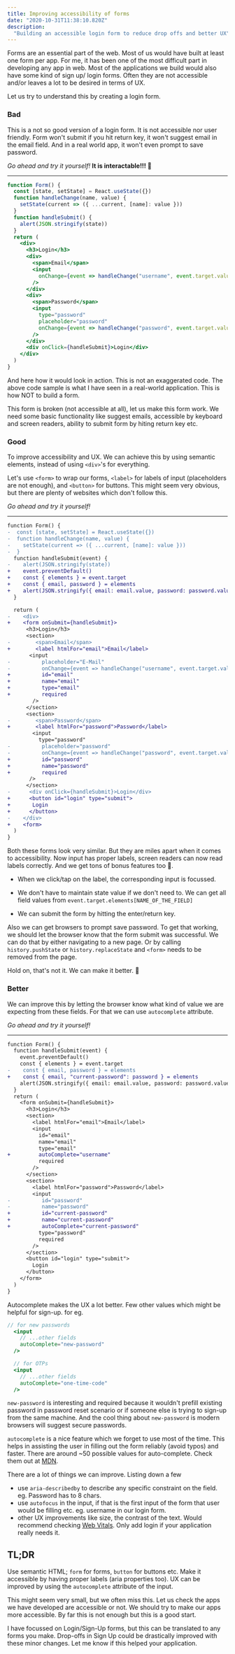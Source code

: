 ```yaml
---
title: Improving accessibility of forms
date: "2020-10-31T11:38:10.820Z"
description:
  "Building an accessible login form to reduce drop offs and better UX"
---
```



Forms are an essential part of the web. Most of us would have built at least one
form per app. For me, it has been one of the most difficult part in developing
any app in web. Most of the applications we build would also have some kind of
sign up/ login forms. Often they are not accessible and/or leaves a lot to be
desired in terms of UX.

Let us try to understand this by creating a login form.

### Bad

This is a not so good version of a login form. It is not accessible nor user
friendly. Form won't submit if you hit return key, it won't suggest email in the
email field. And in a real world app, it won't even prompt to save password.

_Go ahead and try it yourself!_ **It is interactable!!! 🥳**

<BadForm />

---

```jsx
function Form() {
  const [state, setState] = React.useState({})
  function handleChange(name, value) {
    setState(current => ({ ...current, [name]: value }))
  }
  function handleSubmit() {
    alert(JSON.stringify(state))
  }
  return (
    <div>
      <h3>Login</h3>
      <div>
        <span>Email</span>
        <input
          onChange={event => handleChange("username", event.target.value)}
        />
      </div>
      <div>
        <span>Password</span>
        <input
          type="password"
          placeholder="password"
          onChange={event => handleChange("password", event.target.value)}
        />
      </div>
      <div onClick={handleSubmit}>Login</div>
    </div>
  )
}
```

And here how it would look in action. This is not an exaggerated code. The above
code sample is what I have seen in a real-world application. This is how NOT to
build a form.

This form is broken (not accessible at all), let us make this form work. We need
some basic functionality like suggest emails, accessible by keyboard and screen
readers, ability to submit form by hiting return key etc.

### Good

To improve accessibility and UX. We can achieve this by using semantic elements,
instead of using `<div>`'s for everything.

Let's use `<form>` to wrap our forms, `<label>` for labels of input (placeholders
are not enough), and `<button>` for buttons. This might seem very obvious, but
there are plenty of websites which don't follow this.

_Go ahead and try it yourself!_

<OkForm />

---

```diff
function Form() {
-  const [state, setState] = React.useState({})
-  function handleChange(name, value) {
-    setState(current => ({ ...current, [name]: value }))
-  }
  function handleSubmit(event) {
-    alert(JSON.stringify(state))
+    event.preventDefault()
+    const { elements } = event.target
+    const { email, password } = elements
+    alert(JSON.stringify({ email: email.value, password: password.value }))
  }

  return (
-    <div>
+    <form onSubmit={handleSubmit}>
      <h3>Login</h3>
      <section>
-        <span>Email</span>
+        <label htmlFor="email">Email</label>
       <input
-          placeholder="E-Mail"
-          onChange={event => handleChange("username", event.target.value)}
+          id="email"
+          name="email"
+          type="email"
+          required
        />
      </section>
      <section>
-        <span>Password</span>
+        <label htmlFor="password">Password</label>
        <input
          type="password"
-          placeholder="password"
-          onChange={event => handleChange("password", event.target.value)}
+          id="password"
+          name="password"
+          required
       />
      </section>
-      <div onClick={handleSubmit}>Login</div>
+      <button id="login" type="submit">
+       Login
+      </button>
-    </div>
+    <form>
  )
}
```

Both these forms look very similar. But they are miles apart when it comes to
accessibility. Now input has proper labels, screen readers can now read labels
correctly. And we get tons of bonus features too 🕺.

- When we click/tap on the label, the corresponding input is focussed.

- We don't have to maintain state value if we don't need to. We can get all
  field values from `event.target.elements[NAME_OF_THE_FIELD]`

- We can submit the form by hitting the enter/return key.

Also we can get browsers to prompt save password. To get that working, we should
let the browser know that the form submit was successful. We can do that by
either navigating to a new page. Or by calling `history.pushState` or
`history.replaceState` and `<form>` needs to be removed from the page.

Hold on, that's not it. We can make it better. 🤯

### Better

We can improve this by letting the browser know what kind of value we are
expecting from these fields. For that we can use `autocomplete` attribute.

_Go ahead and try it yourself!_

<BetterForm />

---

```diff
function Form() {
  function handleSubmit(event) {
    event.preventDefault()
    const { elements } = event.target
-    const { email, password } = elements
+    const { email, "current-password": password } = elements
    alert(JSON.stringify({ email: email.value, password: password.value }))
  }
  return (
    <form onSubmit={handleSubmit}>
      <h3>Login</h3>
      <section>
        <label htmlFor="email">Email</label>
        <input
          id="email"
          name="email"
          type="email"
+         autoComplete="username"
          required
        />
      </section>
      <section>
        <label htmlFor="password">Password</label>
        <input
-          id="password"
-          name="password"
+          id="current-password"
+          name="current-password"
+          autoComplete="current-password"
          type="password"
          required
        />
      </section>
      <button id="login" type="submit">
        Login
      </button>
    </form>
  )
}
```

Autocomplete makes the UX a lot better. Few other values which might be helpful
for sign-up. for eg.

```jsx
// for new passwords
  <input
    // ...other fields
    autoComplete="new-password"
  />

  // for OTPs
  <input
    // ...other fields
    autoComplete="one-time-code"
  />
```

`new-password` is interesting and required because it wouldn't prefill existing
password in password reset scenario or if someone else is trying to sign-up from
the same machine. And the cool thing about `new-password` is modern browsers
will suggest secure passwords.

`autocomplete` is a nice feature which we forget to use most of the time. This
helps in assisting the user in filling out the form reliably (avoid typos) and
faster. There are around ~50 possible values for auto-complete. Check them out
at
[MDN](https://developer.mozilla.org/en-US/docs/Web/HTML/Attributes/autocomplete).

There are a lot of things we can improve. Listing down a few

- use `aria-describedby` to describe any specific constraint on the field. eg.
  Password has to 8 chars.
- use `autofocus` in the input, if that is the first input of the form that user
  would be filling etc. eg. username in our login form.
- other UX improvements like size, the contrast of the text. Would recommend
  checking [Web Vitals](https://web.dev/vitals/). Only add login if your
  application really needs it.

## TL;DR

Use semantic HTML; `form` for forms, `button` for buttons etc. Make it
accessible by having proper labels (aria properties too). UX can be improved by
using the `autocomplete` attribute of the input.

This might seem very small, but we often miss this. Let us check the apps we
have developed are accessible or not. We should try to make our apps more
accessible. By far this is not enough but this is a good start.

I have focussed on Login/Sign-Up forms, but this can be translated to any forms
you make. Drop-offs in Sign Up could be drastically improved with these minor
changes. Let me know if this helped your application.
